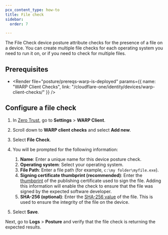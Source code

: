 ```yaml
---
pcx_content_type: how-to
title: File check
sidebar:
  order: 7

---
```



The File Check device posture attribute checks for the presence of a file on a device. You can create multiple file checks for each operating system you need to run it on, or if you need to check for multiple files.

## Prerequisites

* <Render file="posture/prereqs-warp-is-deployed" params={{ name: "WARP Client Checks", link: "/cloudflare-one/identity/devices/warp-client-checks/" }} />

## Configure a file check

1. In [Zero Trust](https://one.dash.cloudflare.com), go to **Settings** > **WARP Client**.

2. Scroll down to **WARP client checks** and select **Add new**.

3. Select **File Check**.

4. You will be prompted for the following information:

   1. **Name**: Enter a unique name for this device posture check.
   2. **Operating system**: Select your operating system.
   3. **File Path**: Enter a file path (for example, `c:\my folder\myfile.exe`).
   4. **Signing certificate thumbprint (recommended)**: Enter the [thumbprint](/cloudflare-one/identity/devices/warp-client-checks/application-check/#determine-the-signing-thumbprint) of the publishing certificate used to sign the file. Adding this information will enable the check to ensure that the file was signed by the expected software developer.
   5. **SHA-256 (optional)**: Enter the [SHA-256 value](/cloudflare-one/identity/devices/warp-client-checks/application-check/#determine-the-sha-256-value) of the file. This is used to ensure the integrity of the file on the device.

5. Select **Save**.

Next, go to **Logs** > **Posture** and verify that the file check is returning the expected results.
